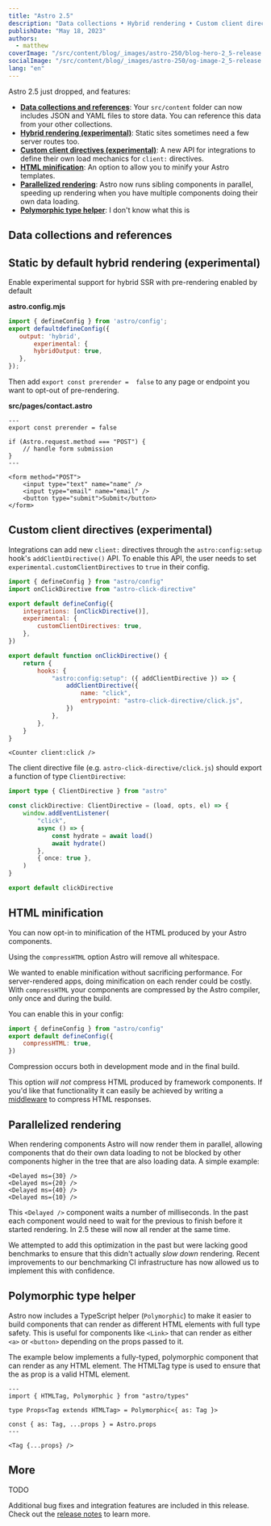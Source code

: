 ```yaml
---
title: "Astro 2.5"
description: "Data collections • Hybrid rendering • Custom client directives • HTML minification • Parallelized rendering • Polymorphic type helper • More!"
publishDate: "May 18, 2023"
authors:
  - matthew
coverImage: "/src/content/blog/_images/astro-250/blog-hero-2_5-release.jpg"
socialImage: "/src/content/blog/_images/astro-250/og-image-2_5-release.jpg"
lang: "en"
---
```


Astro 2.5 just dropped, and features:

- **[Data collections and references](#data-collections)**: Your `src/content` folder can now includes JSON and YAML files to store data. You can reference this data from your other collections.
- **[Hybrid rendering (experimental)](#static-default)**: Static sites sometimes need a few server routes too.
- **[Custom client directives (experimental)](#cc)**: A new API for integrations to define their own load mechanics for `client:` directives.
- **[HTML minification]()**: An option to allow you to minify your Astro templates.
- **[Parallelized rendering]()**: Astro now runs sibling components in parallel, speeding up rendering when you have multiple components doing their own data loading.
- **[Polymorphic type helper]()**: I don't know what this is

## Data collections and references

## Static by default hybrid rendering (experimental)

Enable experimental support for hybrid SSR with pre-rendering enabled by default

**astro.config.mjs**

```js
import { defineConfig } from 'astro/config';
export defaultdefineConfig({
   output: 'hybrid',
       experimental: {
       hybridOutput: true,
   },
});
```

Then add `export const prerender =  false` to any page or endpoint you want to opt-out of pre-rendering.

**src/pages/contact.astro**

```astro
---
export const prerender = false

if (Astro.request.method === "POST") {
	// handle form submission
}
---

<form method="POST">
	<input type="text" name="name" />
	<input type="email" name="email" />
	<button type="submit">Submit</button>
</form>
```

## Custom client directives (experimental)

Integrations can add new `client:` directives through the `astro:config:setup` hook's `addClientDirective()` API. To enable this API, the user needs to set `experimental.customClientDirectives` to `true` in their config.

```js
import { defineConfig } from "astro/config"
import onClickDirective from "astro-click-directive"

export default defineConfig({
	integrations: [onClickDirective()],
	experimental: {
		customClientDirectives: true,
	},
})
```

```js
export default function onClickDirective() {
	return {
		hooks: {
			"astro:config:setup": ({ addClientDirective }) => {
				addClientDirective({
					name: "click",
					entrypoint: "astro-click-directive/click.js",
				})
			},
		},
	}
}
```

```astro
<Counter client:click />
```

The client directive file (e.g. `astro-click-directive/click.js`) should export a function of type `ClientDirective`:

```ts
import type { ClientDirective } from "astro"

const clickDirective: ClientDirective = (load, opts, el) => {
	window.addEventListener(
		"click",
		async () => {
			const hydrate = await load()
			await hydrate()
		},
		{ once: true },
	)
}

export default clickDirective
```

## HTML minification

You can now opt-in to minification of the HTML produced by your Astro components.

Using the `compressHTML` option Astro will remove all whitespace.

We wanted to enable minification without sacrificing performance. For server-rendered apps, doing minification on each render could be costly. With `compressHTML` your components are compressed by the Astro compiler, only once and during the build.

You can enable this in your config:

```js
import { defineConfig } from "astro/config"
export default defineConfig({
	compressHTML: true,
})
```

Compression occurs both in development mode and in the final build.

This option _will not_ compress HTML produced by framework components. If you'd like that functionality it can easily be achieved by writing a [middleware](https://docs.astro.build/en/guides/middleware/) to compress HTML responses.

## Parallelized rendering

When rendering components Astro will now render them in parallel, allowing components that do their own data loading to not be blocked by other components higher in the tree that are also loading data. A simple example:

```astro
<Delayed ms={30} />
<Delayed ms={20} />
<Delayed ms={40} />
<Delayed ms={10} />
```

This `<Delayed />` component waits a number of milliseconds. In the past each component would need to wait for the previous to finish before it started rendering. In 2.5 these will now all render at the same time.

We attempted to add this optimization in the past but were lacking good benchmarks to ensure that this didn't actually _slow down_ rendering. Recent improvements to our benchmarking CI infrastructure has now allowed us to implement this with confidence.

## Polymorphic type helper

Astro now includes a TypeScript helper (`Polymorphic`) to make it easier to build components that can render as different HTML elements with full type safety. This is useful for components like `<Link>` that can render as either `<a>` or `<button>` depending on the props passed to it.

The example below implements a fully-typed, polymorphic component that can render as any HTML element. The HTMLTag type is used to ensure that the as prop is a valid HTML element.

```astro
---
import { HTMLTag, Polymorphic } from "astro/types"

type Props<Tag extends HTMLTag> = Polymorphic<{ as: Tag }>

const { as: Tag, ...props } = Astro.props
---

<Tag {...props} />
```

## More

TODO

Additional bug fixes and integration features are included in this release. Check out the [release notes](https://github.com/withastro/astro/pull/7090) to learn more.
